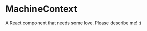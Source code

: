 
<Meta title="@flapjs/services/machine/MachineContext"
    component={MachineContext}/>

# MachineContext

A React component that needs some love. Please describe me! :(

<Props of={MachineContext}/>

